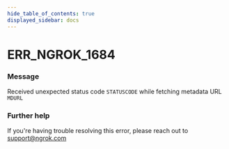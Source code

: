 ```yaml
---
hide_table_of_contents: true
displayed_sidebar: docs
---
```



# ERR_NGROK_1684

### Message

Received unexpected status code `STATUSCODE` while fetching metadata URL `MDURL`

<ErrorDetails error="err_ngrok_1684" />

### Further help

If you're having trouble resolving this error, please reach out to [support@ngrok.com](mailto:support@ngrok.com?subject=Help%20with%20ERR_NGROK_1684)

